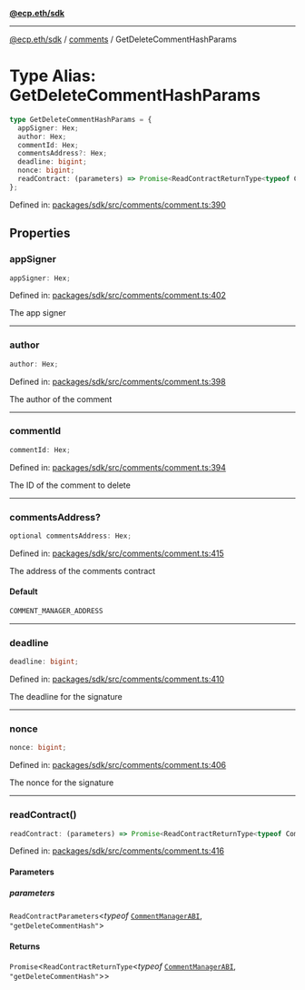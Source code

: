 [**@ecp.eth/sdk**](../../index.mdx)

***

[@ecp.eth/sdk](/sdk-reference/index.mdx) / [comments](/sdk-reference/comments/index.mdx) / GetDeleteCommentHashParams

# Type Alias: GetDeleteCommentHashParams

```ts
type GetDeleteCommentHashParams = {
  appSigner: Hex;
  author: Hex;
  commentId: Hex;
  commentsAddress?: Hex;
  deadline: bigint;
  nonce: bigint;
  readContract: (parameters) => Promise<ReadContractReturnType<typeof CommentManagerABI, "getDeleteCommentHash">>;
};
```

Defined in: [packages/sdk/src/comments/comment.ts:390](https://github.com/ecp-eth/comments-monorepo/blob/main/packages/sdk/src/comments/comment.ts#L390)

## Properties

### appSigner

```ts
appSigner: Hex;
```

Defined in: [packages/sdk/src/comments/comment.ts:402](https://github.com/ecp-eth/comments-monorepo/blob/main/packages/sdk/src/comments/comment.ts#L402)

The app signer

***

### author

```ts
author: Hex;
```

Defined in: [packages/sdk/src/comments/comment.ts:398](https://github.com/ecp-eth/comments-monorepo/blob/main/packages/sdk/src/comments/comment.ts#L398)

The author of the comment

***

### commentId

```ts
commentId: Hex;
```

Defined in: [packages/sdk/src/comments/comment.ts:394](https://github.com/ecp-eth/comments-monorepo/blob/main/packages/sdk/src/comments/comment.ts#L394)

The ID of the comment to delete

***

### commentsAddress?

```ts
optional commentsAddress: Hex;
```

Defined in: [packages/sdk/src/comments/comment.ts:415](https://github.com/ecp-eth/comments-monorepo/blob/main/packages/sdk/src/comments/comment.ts#L415)

The address of the comments contract

#### Default

```ts
COMMENT_MANAGER_ADDRESS
```

***

### deadline

```ts
deadline: bigint;
```

Defined in: [packages/sdk/src/comments/comment.ts:410](https://github.com/ecp-eth/comments-monorepo/blob/main/packages/sdk/src/comments/comment.ts#L410)

The deadline for the signature

***

### nonce

```ts
nonce: bigint;
```

Defined in: [packages/sdk/src/comments/comment.ts:406](https://github.com/ecp-eth/comments-monorepo/blob/main/packages/sdk/src/comments/comment.ts#L406)

The nonce for the signature

***

### readContract()

```ts
readContract: (parameters) => Promise<ReadContractReturnType<typeof CommentManagerABI, "getDeleteCommentHash">>;
```

Defined in: [packages/sdk/src/comments/comment.ts:416](https://github.com/ecp-eth/comments-monorepo/blob/main/packages/sdk/src/comments/comment.ts#L416)

#### Parameters

##### parameters

`ReadContractParameters`\<*typeof* [`CommentManagerABI`](/sdk-reference/defaultExports/variables/CommentManagerABI.mdx), `"getDeleteCommentHash"`\>

#### Returns

`Promise`\<`ReadContractReturnType`\<*typeof* [`CommentManagerABI`](/sdk-reference/defaultExports/variables/CommentManagerABI.mdx), `"getDeleteCommentHash"`\>\>
